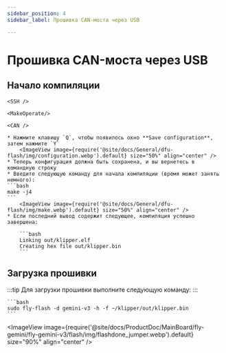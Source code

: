 ```yaml
---
sidebar_position: 4
sidebar_label: Прошивка CAN-моста через USB

---
```




# Прошивка CAN-моста через USB

## Начало компиляции

    <SSH />

    <MakeOperate/>

    <CAN />

    * Нажмите клавишу `Q`, чтобы появилось окно **Save configuration**, затем нажмите `Y`
        <ImageView image={require('@site/docs/General/dfu-flash/img/configuration.webp').default} size="50%" align="center" />
    * Теперь конфигурация должна быть сохранена, и вы вернетесь в командную строку
    * Введите следующую команду для начала компиляции (время может занять немного):
    ```bash
    make -j4
    ```
        <ImageView image={require('@site/docs/General/dfu-flash/img/make.webp').default} size="50%" align="center" />
    * Если последний вывод содержит следующее, компиляция успешно завершена:

        ```bash
        Linking out/klipper.elf
        Creating hex file out/klipper.bin
        ```


## Загрузка прошивки

:::tip
Для загрузки прошивки выполните следующую команду:
:::

    ```bash
    sudo fly-flash -d gemini-v3 -h -f ~/klipper/out/klipper.bin
    ```
<ImageView image={require('@site/docs/ProductDoc/MainBoard/fly-gemini/fly-gemini-v3/flash/img/flashdone_jumper.webp').default} size="90%" align="center" />
